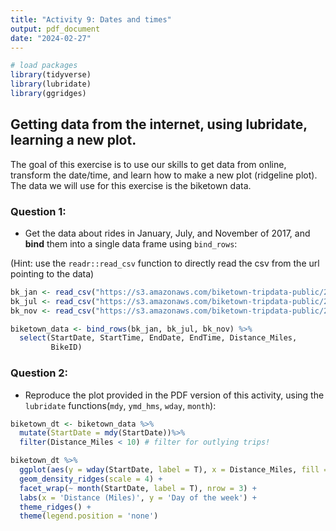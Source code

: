 ```yaml
---
title: "Activity 9: Dates and times"
output: pdf_document
date: "2024-02-27"
---
```


```r

# load packages
library(tidyverse)
library(lubridate)
library(ggridges)
```

## Getting data from the internet, using lubridate, learning a new plot.

The goal of this exercise is to use our skills to get data from online, transform the date/time, and learn how to make a new plot (ridgeline plot). The data we will use for this exercise is the biketown data.

### Question 1:

* Get the data about rides in January, July, and November of 2017, and **bind** them into a single data frame using `bind_rows`:

(Hint: use the `readr::read_csv` function to directly read the csv from the url pointing to the data)
```r
bk_jan <- read_csv("https://s3.amazonaws.com/biketown-tripdata-public/2017_01.csv")
bk_jul <- read_csv("https://s3.amazonaws.com/biketown-tripdata-public/2017_07.csv")
bk_nov <- read_csv("https://s3.amazonaws.com/biketown-tripdata-public/2017_11.csv")

biketown_data <- bind_rows(bk_jan, bk_jul, bk_nov) %>%
  select(StartDate, StartTime, EndDate, EndTime, Distance_Miles,
         BikeID)


```

### Question 2:

* Reproduce the plot provided in the PDF version of this activity, using the `lubridate` functions(`mdy`, `ymd_hms`, `wday`, `month`):

```r

biketown_dt <- biketown_data %>%
  mutate(StartDate = mdy(StartDate))%>%
  filter(Distance_Miles < 10) # filter for outlying trips!

biketown_dt %>%
  ggplot(aes(y = wday(StartDate, label = T), x = Distance_Miles, fill = wday(StartDate, label = T))) +
  geom_density_ridges(scale = 4) +
  facet_wrap(~ month(StartDate, label = T), nrow = 3) +
  labs(x = 'Distance (Miles)', y = 'Day of the week') +
  theme_ridges() +
  theme(legend.position = 'none')
  
```
